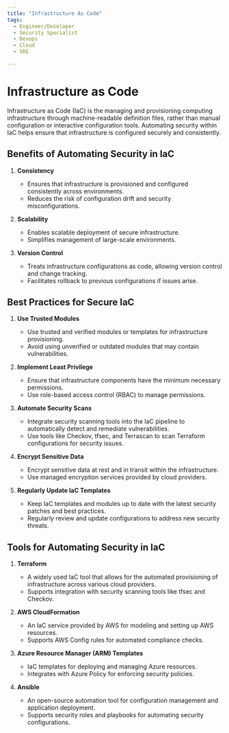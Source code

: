 ```yaml
---
title: "Infrastructure As Code"
tags:
  - Engineer/Developer
  - Security Specialist
  - Devops
  - Cloud
  - SRE

---
```



<TagProvider>
<TagFilter />

# Infrastructure as Code

<TagList tags={frontmatter.tags} />
<AttributionList contributors={frontmatter.contributors} />

Infrastructure as Code (IaC) is the managing and provisioning computing infrastructure through machine-readable definition files, rather than manual  configuration or interactive configuration tools. Automating security within IaC helps ensure that infrastructure is configured securely and consistently.

## Benefits of Automating Security in IaC

1. **Consistency**
   - Ensures that infrastructure is provisioned and configured consistently across environments.
   - Reduces the risk of configuration drift and security misconfigurations.

2. **Scalability**
   - Enables scalable deployment of secure infrastructure.
   - Simplifies management of large-scale environments.

3. **Version Control**
   - Treats infrastructure configurations as code, allowing version control and change tracking.
   - Facilitates rollback to previous configurations if issues arise.

## Best Practices for Secure IaC

1. **Use Trusted Modules**
   - Use trusted and verified modules or templates for infrastructure provisioning.
   - Avoid using unverified or outdated modules that may contain vulnerabilities.

2. **Implement Least Privilege**
   - Ensure that infrastructure components have the minimum necessary permissions.
   - Use role-based access control (RBAC) to manage permissions.

3. **Automate Security Scans**
   - Integrate security scanning tools into the IaC pipeline to automatically detect and remediate vulnerabilities.
   - Use tools like Checkov, tfsec, and Terrascan to scan Terraform configurations for security issues.

4. **Encrypt Sensitive Data**
   - Encrypt sensitive data at rest and in transit within the infrastructure.
   - Use managed encryption services provided by cloud providers.

5. **Regularly Update IaC Templates**
   - Keep IaC templates and modules up to date with the latest security patches and best practices.
   - Regularly review and update configurations to address new security threats.

## Tools for Automating Security in IaC

1. **Terraform**
   - A widely used IaC tool that allows for the automated provisioning of infrastructure across various cloud providers.
   - Supports integration with security scanning tools like tfsec and Checkov.

2. **AWS CloudFormation**
   - An IaC service provided by AWS for modeling and setting up AWS resources.
   - Supports AWS Config rules for automated compliance checks.

3. **Azure Resource Manager (ARM) Templates**
   - IaC templates for deploying and managing Azure resources.
   - Integrates with Azure Policy for enforcing security policies.

4. **Ansible**
   - An open-source automation tool for configuration management and application deployment.
   - Supports security roles and playbooks for automating security configurations.

</TagProvider>